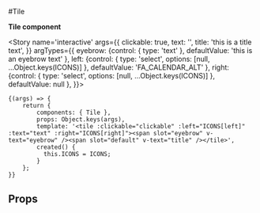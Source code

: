 
<Meta title='atoms/Tile' component={Tile} />

#Tile

**Tile component**

<Story name='interactive'
  args={{
      clickable: true,
      text: '',
      title: 'this is a title text',
   }}
  argTypes={{
      eyebrow: {control: { type: 'text' }, defaultValue: 'this is an eyebrow text' },
      left: {control: { type: 'select', options: [null, ...Object.keys(ICONS)] }, defaultValue: 'FA_CALENDAR_ALT' },
      right: {control: { type: 'select', options: [null, ...Object.keys(ICONS)] }, defaultValue: null },
  }}>
>
	{(args) => {
		return {
			components: { Tile },
			props: Object.keys(args),
			template: '<tile :clickable="clickable" :left="ICONS[left]" :text="text" :right="ICONS[right]"><span slot="eyebrow" v-text="eyebrow" /><span slot="default" v-text="title" /></tile>',
            created() {
              this.ICONS = ICONS;
            }
        };
	}}
</Story>

## Props

<Props of={WnlSelect} />
